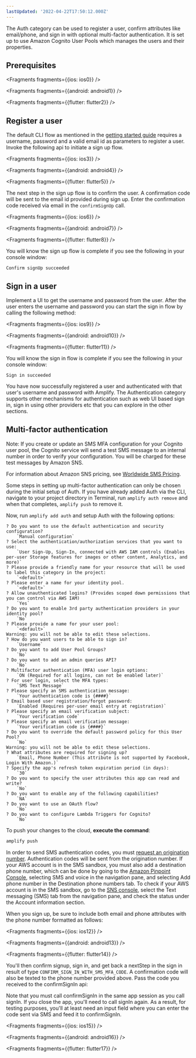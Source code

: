 ```yaml
---
lastUpdated: '2022-04-22T17:50:12.000Z'
---
```


The Auth category can be used to register a user, confirm attributes like email/phone, and sign in with optional multi-factor authentication. It is set up to use Amazon Cognito User Pools which manages the users and their properties.

## Prerequisites


<Fragments fragments={{ios: ios0}} />


<Fragments fragments={{android: android1}} />


<Fragments fragments={{flutter: flutter2}} />

## Register a user

The default CLI flow as mentioned in the [getting started guide](/lib/auth/getting-started) requires a username, password and a valid email id as parameters to register a user. Invoke the following api to initiate a sign up flow.


<Fragments fragments={{ios: ios3}} />


<Fragments fragments={{android: android4}} />


<Fragments fragments={{flutter: flutter5}} />

The next step in the sign up flow is to confirm the user. A confirmation code will be sent to the email id provided during sign up. Enter the confirmation code received via email in the `confirmSignUp` call.


<Fragments fragments={{ios: ios6}} />


<Fragments fragments={{android: android7}} />


<Fragments fragments={{flutter: flutter8}} />

You will know the sign up flow is complete if you see the following in your console window:

```console
Confirm signUp succeeded
```

## Sign in a user

Implement a UI to get the username and password from the user. After the user enters the username and password you can start the sign in flow by calling the following method:


<Fragments fragments={{ios: ios9}} />


<Fragments fragments={{android: android10}} />


<Fragments fragments={{flutter: flutter11}} />

You will know the sign in flow is complete if you see the following in your console window:

```console
Sign in succeeded
```

You have now successfully registered a user and authenticated with that user's username and password with Amplify. The Authentication category supports other mechanisms for authentication such as web UI based sign in, sign in using other providers etc that you can explore in the other sections.

## Multi-factor authentication

<Callout>
Note: If you create or update an SMS MFA configuration for your Cognito user pool, the Cognito service will send a test SMS message to an internal number in order to verify your configuration. You will be charged for these test messages by Amazon SNS. 

For information about Amazon SNS pricing, see [Worldwide SMS Pricing](https://aws.amazon.com/sns/sms-pricing/).
</Callout>


Some steps in setting up multi-factor authentication can only be chosen during the initial setup of Auth. If you have already added Auth via the CLI, navigate to your project directory in Terminal, run `amplify auth remove` and when that completes, `amplify push` to remove it.

Now, run `amplify add auth` and setup Auth with the following options:

```console
? Do you want to use the default authentication and security configuration?
    `Manual configuration`
? Select the authentication/authorization services that you want to use:
    `User Sign-Up, Sign-In, connected with AWS IAM controls (Enables per-user Storage features for images or other content, Analytics, and more)`
? Please provide a friendly name for your resource that will be used to label this category in the project:
    `<default>`
? Please enter a name for your identity pool.
    `<default>`
? Allow unauthenticated logins? (Provides scoped down permissions that you can control via AWS IAM)
    `Yes`
? Do you want to enable 3rd party authentication providers in your identity pool?
    `No`
? Please provide a name for your user pool:
    `<default>`
Warning: you will not be able to edit these selections.
? How do you want users to be able to sign in?
    `Username`
? Do you want to add User Pool Groups?
    `No`
? Do you want to add an admin queries API?
    `No`
? Multifactor authentication (MFA) user login options:
    `ON (Required for all logins, can not be enabled later)`
? For user login, select the MFA types:
    `SMS Text Message`
? Please specify an SMS authentication message:
    `Your authentication code is {####}`
? Email based user registration/forgot password:
    `Enabled (Requires per-user email entry at registration)`
? Please specify an email verification subject:
    `Your verification code`
? Please specify an email verification message:
    `Your verification code is {####}`
? Do you want to override the default password policy for this User Pool?
    `No`
Warning: you will not be able to edit these selections.
? What attributes are required for signing up?
    `Email, Phone Number (This attribute is not supported by Facebook, Login With Amazon.)`
? Specify the app's refresh token expiration period (in days):
    `30`
? Do you want to specify the user attributes this app can read and write?
    `No`
? Do you want to enable any of the following capabilities?
    `NA`
? Do you want to use an OAuth flow?
    `No`
? Do you want to configure Lambda Triggers for Cognito?
    `No`
```

To push your changes to the cloud, **execute the command**:
```bash
amplify push
```

In order to send SMS authentication codes, you must [request an origination number](https://docs.aws.amazon.com/pinpoint/latest/userguide/settings-request-number.html). Authentication codes will be sent from the origination number. If your AWS account is in the SMS sandbox, you must also add a destination phone number, which can be done by going to the [Amazon Pinpoint Console](https://console.aws.amazon.com/pinpoint/), selecting SMS and voice in the navigation pane, and selecting Add phone number in the Destination phone numbers tab. To check if your AWS account is in the SMS sandbox, go to the [SNS console](https://console.aws.amazon.com/sns/), select the Text messaging (SMS) tab from the navigation pane, and check the status under the Account information section.

When you sign up, be sure to include both email and phone attributes with the phone number formatted as follows:


<Fragments fragments={{ios: ios12}} />


<Fragments fragments={{android: android13}} />


<Fragments fragments={{flutter: flutter14}} />

You'll then confirm signup, sign in, and get back a nextStep in the sign in result of type `CONFIRM_SIGN_IN_WITH_SMS_MFA_CODE`.
A confirmation code will also be texted to the phone number provided above. Pass the code you received to the confirmSignIn api:

<Callout>
Note that you must call confirmSignIn in the same app session as you call signIn. If you close the app, you'll need to call signIn again.
As a result, for testing purposes, you'll at least need an input field where you can enter the code sent via SMS and feed it to confirmSignIn.
</Callout>


<Fragments fragments={{ios: ios15}} />


<Fragments fragments={{android: android16}} />


<Fragments fragments={{flutter: flutter17}} />
